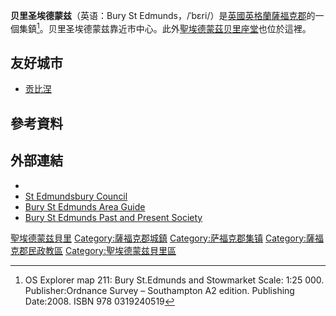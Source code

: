 {{Infobox UK place
|static_image_name = Bury St Edmunds - The Guildhall.jpg
|static_image_caption =
|country = 英格蘭
|latitude = 52.2474
|longitude = 0.7183
|official_name = Bury St Edmunds
|population = 40,664
|population_ref = (2011)<ref>{{cite web|url=http://www.neighbourhood.statistics.gov.uk/dissemination/LeadKeyFigures.do?a=7&b=11121509&c=IP33+1HN&d=16&e=62&g=6466655&i=1001x1003x1032x1004&o=362&m=0&r=0&s=1471516468188&enc=1|title=Town Population 2011|accessdate=18 August 2016|publisher=Office for National Statistics|work=Neighbourhood Statistics|archive-url=https://web.archive.org/web/20161220122158/http://www.neighbourhood.statistics.gov.uk/dissemination/LeadKeyFigures.do?a=7&b=11121509&c=IP33+1HN&d=16&e=62&g=6466655&i=1001x1003x1032x1004&o=362&m=0&r=0&s=1471516468188&enc=1|archive-date=2016-12-20|dead-url=yes}}</ref>
|shire_district = [[聖埃德蒙兹伯里區|圣埃德蒙兹伯里]]
|region = 東英格蘭
|shire_county = [[薩福克郡|薩福克郡]]
|constituency_westminster = [[贝里圣埃德蒙兹_(英国国会选区)|贝里圣埃德蒙兹]]
|post_town = BURY ST EDMUNDS
|postcode_district = IP28–IP33
|postcode_area = IP
|dial_code = 01284
|os_grid_reference = TL855645
}}
'''贝里圣埃德蒙兹'''（英语：Bury St Edmunds，/ˈbɛri/）是[[英國|英國]][[英格蘭|英格蘭]][[薩福克郡|薩福克郡]]的一個集鎮<ref name="EX211">OS Explorer map 211: Bury St.Edmunds and Stowmarket 
Scale: 1:25 000. Publisher:Ordnance Survey – Southampton A2 edition. Publishing Date:2008. ISBN 978 0319240519</ref>。贝里圣埃德蒙兹靠近市中心。此外[[圣公会圣埃德蒙兹贝里暨伊普斯威奇教区|聖埃德蒙茲贝里座堂]]也位於這裡。

==友好城市==
* {{FRA}} [[贡比涅|贡比涅]]

==參考資料==
{{Reflist}}

==外部連結==
{{Wikisource1911Enc|Bury St Edmunds}}
{{Commons category|Bury St Edmunds}}
* {{wikivoyage-inline|Bury St Edmunds}}
* [http://www.stedmundsbury.gov.uk St Edmundsbury Council]{{Wayback|url=http://www.stedmundsbury.gov.uk/ |date=20191229215041 }}
* [https://web.archive.org/web/20111007193501/http://www.burystedmunds.co.uk/ Bury St Edmunds Area Guide]
* [http://www.burypastandpresent.org.uk Bury St Edmunds Past and Present Society]{{Wayback|url=http://www.burypastandpresent.org.uk/ |date=20190812150632 }}

{{DEFAULTSORT:Bury St Edmunds}}
[[Category:聖埃德蒙兹貝里|]]
[[Category:薩福克郡城鎮|Category:薩福克郡城鎮]]
[[Category:萨福克郡集镇|Category:萨福克郡集镇]]
[[Category:薩福克郡民政教區|Category:薩福克郡民政教區]]
[[Category:聖埃德蒙兹貝里區|Category:聖埃德蒙兹貝里區]]